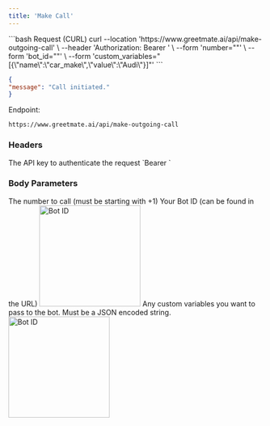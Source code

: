 ```yaml
---
title: 'Make Call'
---
```


<RequestExample>
```bash Request (CURL)
curl --location 'https://www.greetmate.ai/api/make-outgoing-call' \
--header 'Authorization: Bearer <your-api-token>' \
--form 'number="<number-to-call>"' \
--form 'bot_id="<your bot id>"' \
--form 'custom_variables="[{\"name\":\"car_make\",\"value\":\"Audi\"}]"'
```
</RequestExample>

<ResponseExample>

```json Response (200)
{
"message": "Call initiated."
}
```

</ResponseExample>

Endpoint:

```
https://www.greetmate.ai/api/make-outgoing-call
```

### Headers

<ParamField header="Authorization" type="string" required>
The API key to authenticate the request
`Bearer <your-api-token>`
</ParamField>

### Body Parameters

<ParamField body="number" type="string" required>
The number to call (must be starting with +1)
</ParamField>

<ParamField body="bot_id" type="string" required>
Your Bot ID (can be found in the URL)
<Card>
<img src="/images/content/bot_id.jpg" alt="Bot ID" height="200"/>
</Card>
</ParamField>

<ParamField body="custom_variables" type="string (json encoded)">
Any custom variables you want to pass to the bot. Must be a JSON encoded string.
<Card>
<img src="/images/content/custom_variables.jpg" alt="Bot ID" width="200"/>
</Card>
</ParamField>
